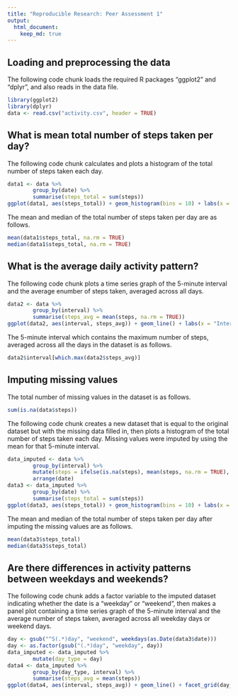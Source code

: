 ```yaml
---
title: "Reproducible Research: Peer Assessment 1"
output: 
  html_document:
    keep_md: true
---
```



## Loading and preprocessing the data

The following code chunk loads the required R packages "ggplot2" and "dplyr", and also reads in the data file.

```r
library(ggplot2)
library(dplyr)
data <- read.csv("activity.csv", header = TRUE)
```

## What is mean total number of steps taken per day?

The following code chunk calculates and plots a histogram of the total number of steps taken each day.

```r
data1 <- data %>%
        group_by(date) %>%
        summarise(steps_total = sum(steps))
ggplot(data1, aes(steps_total)) + geom_histogram(bins = 10) + labs(x = "Number of steps", y = "Frequency", title = "Frequency of total steps per day (excluding missing values)")
```

The mean and median of the total number of steps taken per day are as follows.

```r
mean(data1$steps_total, na.rm = TRUE)
median(data1$steps_total, na.rm = TRUE)
```

## What is the average daily activity pattern?

The following code chunk plots a time series graph of the 5-minute interval and the average enumber of steps taken, averaged across all days.

```r
data2 <- data %>%
        group_by(interval) %>%
        summarise(steps_avg = mean(steps, na.rm = TRUE))
ggplot(data2, aes(interval, steps_avg)) + geom_line() + labs(x = "Interval", y = "Number of steps", title = "Average number of steps in 5 minute intervals (excluding missing values)")
```

The 5-minute interval which contains the maximum number of steps, averaged across all the days in the dataset is as follows.

```r
data2$interval[which.max(data2$steps_avg)]
```

## Imputing missing values

The total number of missing values in the dataset is as follows.

```r
sum(is.na(data$steps))
```

The following code chunk creates a new dataset that is equal to the original dataset but with the missing data filled in, then plots a histogram of the total number of steps taken each day. Missing values were imputed by using the mean for that 5-minute interval.

```r
data_imputed <- data %>%
        group_by(interval) %>%
        mutate(steps = ifelse(is.na(steps), mean(steps, na.rm = TRUE), steps)) %>%
        arrange(date)
data3 <- data_imputed %>%
        group_by(date) %>%
        summarise(steps_total = sum(steps))
ggplot(data3, aes(steps_total)) + geom_histogram(bins = 10) + labs(x = "Number of steps", y = "Frequency", title = "Frequency of total steps per day (with imputed missing values)")
```

The mean and median of the total number of steps taken per day after imputing the missing values are as follows.

```r
mean(data3$steps_total)
median(data3$steps_total)
```

## Are there differences in activity patterns between weekdays and weekends?

The following code chunk adds a factor variable to the imputed dataset indicating whether the date is a "weekday" or "weekend", then makes a panel plot containing a time series graph of the 5-minute interval and the average number of steps taken, averaged across all weekday days or weekend days.

```r
day <- gsub("^S(.*)day", "weekend", weekdays(as.Date(data3$date)))
day <- as.factor(gsub("(.*)day", "weekday", day))
data_imputed <- data_imputed %>%
        mutate(day_type = day)
data4 <- data_imputed %>%
        group_by(day_type, interval) %>%
        summarise(steps_avg = mean(steps))
ggplot(data4, aes(interval, steps_avg)) + geom_line() + facet_grid(day_type ~ .) + labs(x = "Interval", y = "Number of steps", title = "Average number of steps in 5 minute intervals (with imputed missing values)")
```